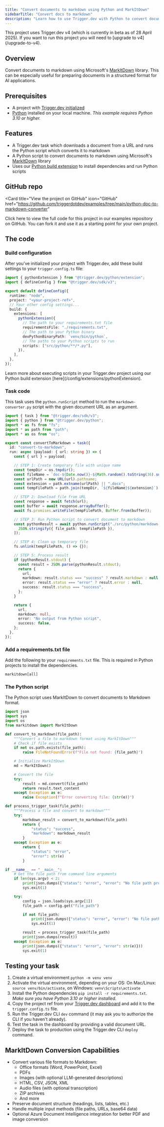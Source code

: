 ```yaml
---
title: "Convert documents to markdown using Python and MarkItDown"
sidebarTitle: "Convert docs to markdown"
description: "Learn how to use Trigger.dev with Python to convert documents to markdown using MarkItDown."
---
```



<Note>
  This project uses Trigger.dev v4 (which is currently in beta as of 28 April 2025). If you want to
  run this project you will need to [upgrade to v4](/upgrade-to-v4).
</Note>

## Overview

Convert documents to markdown using Microsoft's [MarkItDown](https://github.com/microsoft/markitdown) library. This can be especially useful for preparing documents in a structured format for AI applications.

## Prerequisites

- A project with [Trigger.dev initialized](/quick-start)
- [Python](https://www.python.org/) installed on your local machine. _This example requires Python 3.10 or higher._

## Features

- A Trigger.dev task which downloads a document from a URL and runs the Python script which converts it to markdown
- A Python script to convert documents to markdown using Microsoft's [MarkItDown](https://github.com/microsoft/markitdown) library
- Uses our [Python build extension](/config/extensions/pythonExtension) to install dependencies and run Python scripts

## GitHub repo

<Card
  title="View the project on GitHub"
  icon="GitHub"
  href="https://github.com/triggerdotdev/examples/tree/main/python-doc-to-markdown-converter"
>
  Click here to view the full code for this project in our examples repository on GitHub. You can
  fork it and use it as a starting point for your own project.
</Card>

## The code

### Build configuration

After you've initialized your project with Trigger.dev, add these build settings to your `trigger.config.ts` file:

```ts trigger.config.ts
import { pythonExtension } from "@trigger.dev/python/extension";
import { defineConfig } from "@trigger.dev/sdk/v3";

export default defineConfig({
  runtime: "node",
  project: "<your-project-ref>",
  // Your other config settings...
  build: {
    extensions: [
      pythonExtension({
        // The path to your requirements.txt file
        requirementsFile: "./requirements.txt",
        // The path to your Python binary
        devPythonBinaryPath: `venv/bin/python`,
        // The paths to your Python scripts to run
        scripts: ["src/python/**/*.py"],
      }),
    ],
  },
});
```

<Info>
  Learn more about executing scripts in your Trigger.dev project using our Python build extension
  [here](/config/extensions/pythonExtension).
</Info>

### Task code

This task uses the `python.runScript` method to run the `markdown-converter.py` script with the given document URL as an argument.

```ts src/trigger/convertToMarkdown.ts
import { task } from "@trigger.dev/sdk/v3";
import { python } from "@trigger.dev/python";
import * as fs from "fs";
import * as path from "path";
import * as os from "os";

export const convertToMarkdown = task({
  id: "convert-to-markdown",
  run: async (payload: { url: string }) => {
    const { url } = payload;

    // STEP 1: Create temporary file with unique name
    const tempDir = os.tmpdir();
    const fileName = `doc-${Date.now()}-${Math.random().toString(36).substring(2, 7)}`;
    const urlPath = new URL(url).pathname;
    const extension = path.extname(urlPath) || ".docx";
    const tempFilePath = path.join(tempDir, `${fileName}${extension}`);

    // STEP 2: Download file from URL
    const response = await fetch(url);
    const buffer = await response.arrayBuffer();
    await fs.promises.writeFile(tempFilePath, Buffer.from(buffer));

    // STEP 3: Run Python script to convert document to markdown
    const pythonResult = await python.runScript("./src/python/markdown-converter.py", [
      JSON.stringify({ file_path: tempFilePath }),
    ]);

    // STEP 4: Clean up temporary file
    fs.unlink(tempFilePath, () => {});

    // STEP 5: Process result
    if (pythonResult.stdout) {
      const result = JSON.parse(pythonResult.stdout);
      return {
        url,
        markdown: result.status === "success" ? result.markdown : null,
        error: result.status === "error" ? result.error : null,
        success: result.status === "success",
      };
    }

    return {
      url,
      markdown: null,
      error: "No output from Python script",
      success: false,
    };
  },
});
```

### Add a requirements.txt file

Add the following to your `requirements.txt` file. This is required in Python projects to install the dependencies.

```txt requirements.txt
markitdown[all]
```

### The Python script

The Python script uses MarkItDown to convert documents to Markdown format.

```python src/python/markdown-converter.py
import json
import sys
import os
from markitdown import MarkItDown

def convert_to_markdown(file_path):
    """Convert a file to markdown format using MarkItDown"""
    # Check if file exists
    if not os.path.exists(file_path):
        raise FileNotFoundError(f"File not found: {file_path}")

    # Initialize MarkItDown
    md = MarkItDown()

    # Convert the file
    try:
        result = md.convert(file_path)
        return result.text_content
    except Exception as e:
        raise Exception(f"Error converting file: {str(e)}")

def process_trigger_task(file_path):
    """Process a file and convert to markdown"""
    try:
        markdown_result = convert_to_markdown(file_path)
        return {
            "status": "success",
            "markdown": markdown_result
        }
    except Exception as e:
        return {
            "status": "error",
            "error": str(e)
        }

if __name__ == "__main__":
    # Get the file path from command line arguments
    if len(sys.argv) < 2:
        print(json.dumps({"status": "error", "error": "No file path provided"}))
        sys.exit(1)

    try:
        config = json.loads(sys.argv[1])
        file_path = config.get("file_path")

        if not file_path:
            print(json.dumps({"status": "error", "error": "No file path specified in config"}))
            sys.exit(1)

        result = process_trigger_task(file_path)
        print(json.dumps(result))
    except Exception as e:
        print(json.dumps({"status": "error", "error": str(e)}))
        sys.exit(1)
```

## Testing your task

1. Create a virtual environment `python -m venv venv`
2. Activate the virtual environment, depending on your OS: On Mac/Linux: `source venv/bin/activate`, on Windows: `venv\Scripts\activate`
3. Install the Python dependencies `pip install -r requirements.txt`. _Make sure you have Python 3.10 or higher installed._
4. Copy the project ref from your [Trigger.dev dashboard](https://cloud.trigger.dev) and add it to the `trigger.config.ts` file.
5. Run the Trigger.dev CLI `dev` command (it may ask you to authorize the CLI if you haven't already).
6. Test the task in the dashboard by providing a valid document URL.
7. Deploy the task to production using the Trigger.dev CLI `deploy` command.

## MarkItDown Conversion Capabilities

- Convert various file formats to Markdown:
  - Office formats (Word, PowerPoint, Excel)
  - PDFs
  - Images (with optional LLM-generated descriptions)
  - HTML, CSV, JSON, XML
  - Audio files (with optional transcription)
  - ZIP archives
  - And more
- Preserve document structure (headings, lists, tables, etc.)
- Handle multiple input methods (file paths, URLs, base64 data)
- Optional Azure Document Intelligence integration for better PDF and image conversion

<PythonLearnMore />

